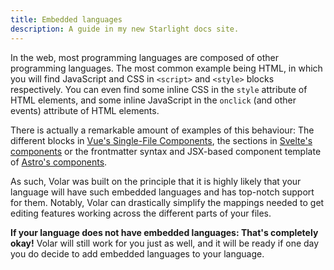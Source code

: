 ```yaml
---
title: Embedded languages
description: A guide in my new Starlight docs site.
---
```


In the web, most programming languages are composed of other programming languages. The most common example being HTML, in which you will find JavaScript and CSS in `<script>` and `<style>` blocks respectively. You can even find some inline CSS in the `style` attribute of HTML elements, and some inline JavaScript in the `onclick` (and other events) attribute of HTML elements.

There is actually a remarkable amount of examples of this behaviour: The different blocks in [Vue's Single-File Components](https://vuejs.org/guide/scaling-up/sfc.html), the sections in [Svelte's components](https://svelte.dev/docs/svelte-components) or the frontmatter syntax and JSX-based component template of [Astro's components](https://docs.astro.build/en/core-concepts/astro-components/).

As such, Volar was built on the principle that it is highly likely that your language will have such embedded languages and has top-notch support for them. Notably, Volar can drastically simplify the mappings needed to get editing features working across the different parts of your files.

**If your language does not have embedded languages: That's completely okay!** Volar will still work for you just as well, and it will be ready if one day you do decide to add embedded languages to your language.
